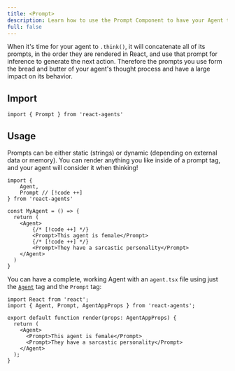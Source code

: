 ```yaml
---
title: <Prompt>
description: Learn how to use the Prompt Component to have your Agent think.
full: false
---
```


When it's time for your agent to `.think()`, it will concatenate all of its prompts, in the order they are rendered in React, and use that prompt for inference to generate the next action. Therefore the prompts you use form the bread and butter of your agent's thought process and have a large impact on its behavior.

## Import

```tsx
import { Prompt } from 'react-agents'
```

## Usage

Prompts can be either static (strings) or dynamic (depending on external data or memory). You can render anything you like inside of a prompt tag, and your agent will consider it when thinking!

```tsx
import { 
    Agent,
    Prompt // [!code ++]
} from 'react-agents'

const MyAgent = () => {
  return (
    <Agent>
        {/* [!code ++] */}
        <Prompt>This agent is female</Prompt>
        {/* [!code ++] */}
        <Prompt>They have a sarcastic personality</Prompt>
    </Agent>
  )
}
```

You can have a complete, working Agent with an `agent.tsx` file using just the [`Agent`](/api/components/agent) tag and the `Prompt` tag:

```tsx title="agent.tsx"
import React from 'react';
import { Agent, Prompt, AgentAppProps } from 'react-agents';

export default function render(props: AgentAppProps) {
  return (
    <Agent>
      <Prompt>This agent is female</Prompt>
      <Prompt>They have a sarcastic personality</Prompt>
    </Agent>
  );
}
```